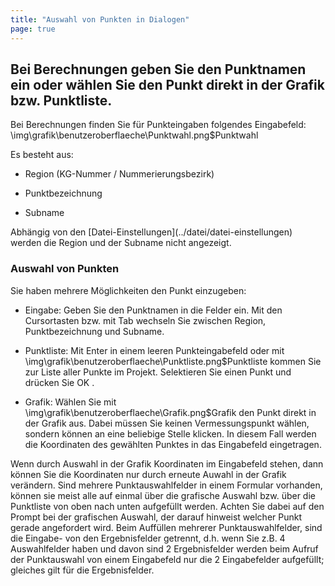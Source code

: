 ```yaml
---
title: "Auswahl von Punkten in Dialogen"
page: true
---
```

## Bei Berechnungen geben Sie den Punktnamen ein oder w&#228;hlen Sie den Punkt direkt in der Grafik bzw. Punktliste.
Bei Berechnungen finden Sie f&#252;r Punkteingaben folgendes Eingabefeld:<Image>\img\grafik\benutzeroberflaeche\Punktwahl.png$Punktwahl</Image>

Es besteht aus:

-  Region (KG-Nummer / Nummerierungsbezirk)

-  Punktbezeichnung

-  Subname



<Success>
Abh&#228;ngig von den [Datei-Einstellungen](../datei/datei-einstellungen)
 werden die Region und der Subname nicht angezeigt.
</Success>


### Auswahl von Punkten
Sie haben mehrere M&#246;glichkeiten den Punkt einzugeben:

- <Bold> Eingabe: </Bold>  Geben Sie den Punktnamen in die Felder ein. Mit den Cursortasten bzw. mit <Border>Tab</Border>  wechseln Sie zwischen Region, Punktbezeichnung und Subname.

- <Bold> Punktliste: </Bold>  Mit <Border>Enter</Border>  in einem leeren Punkteingabefeld oder mit<Image>\img\grafik\benutzeroberflaeche\Punktliste.png$Punktliste</Image> kommen Sie zur Liste aller Punkte im Projekt. Selektieren Sie einen Punkt und dr&#252;cken Sie <Border>OK</Border> .

- <Bold> Grafik: </Bold>  W&#228;hlen Sie mit<Image>\img\grafik\benutzeroberflaeche\Grafik.png$Grafik</Image> den Punkt direkt in der Grafik aus. Dabei m&#252;ssen Sie keinen Vermessungspunkt w&#228;hlen, sondern k&#246;nnen an eine beliebige Stelle klicken. In diesem Fall werden die Koordinaten des gew&#228;hlten Punktes in das Eingabefeld eingetragen.



<Success>
Wenn durch Auswahl in der Grafik Koordinaten im Eingabefeld stehen, dann k&#246;nnen Sie die Koordinaten nur durch erneute Auwahl in der Grafik ver&#228;ndern.
</Success>

<Success>
Sind mehrere Punktauswahlfelder in einem Formular vorhanden, k&#246;nnen sie meist alle auf einmal &#252;ber die grafische Auswahl bzw. &#252;ber die Punktliste von oben nach unten aufgef&#252;llt werden. Achten Sie dabei auf den Prompt bei der grafischen Auswahl, der darauf hinweist welcher Punkt gerade angefordert wird.
</Success>

<Success>
Beim Auff&#252;llen mehrerer Punktauswahlfelder, sind die Eingabe- von den Ergebnisfelder getrennt, d.h. wenn Sie z.B. 4 Auswahlfelder haben und davon sind 2 Ergebnisfelder werden beim Aufruf der Punktauswahl von einem Eingabefeld nur die 2 Eingabefelder aufgef&#252;llt; gleiches gilt f&#252;r die Ergebnisfelder.
</Success>


